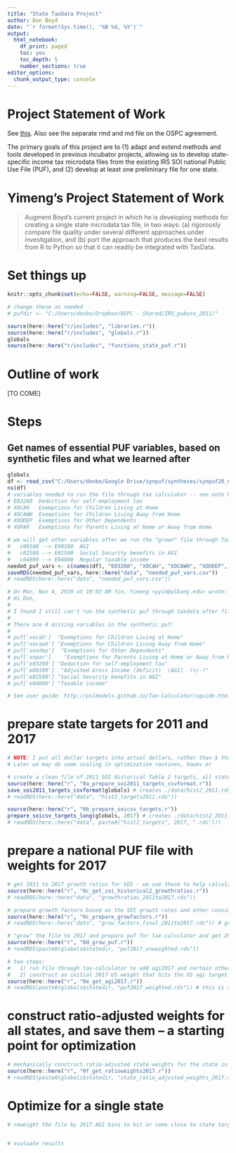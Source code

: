 ```yaml
---
title: "State TaxData Project"
author: Don Boyd
date: "`r format(Sys.time(), '%B %d, %Y')`"
output:
  html_notebook: 
    df_print: paged
    toc: yes
    toc_depth: 5
    number_sections: true
editor_options: 
  chunk_output_type: console
---
```


# Project Statement of Work
See [this](https://docs.google.com/document/d/1K-3V3Acfeoyc5VvcPNnfsFkUq37fgMQEOSmR3_yGENA/edit?usp=sharing). Also see the separate rmd and md file on the OSPC agreement.

The primary goals of this project are to (1) adapt and extend methods and tools developed in previous incubator projects, allowing us to develop state-specific income tax microdata files from the existing IRS SOI national Public Use File (PUF), and (2) develop at least one preliminary file for one state.


# Yimeng's Project Statement of Work
> Augment Boyd’s current project in which he is developing methods for creating a single state microdata tax file, in two ways: (a) rigorously compare file quality under several different approaches under investigation, and (b) port the approach that produces the best results from R to Python so that it can readily be integrated with TaxData.


<!-- First set things up, then run things -->


# Set things up

```r
knitr::opts_chunk$set(echo=FALSE, warning=FALSE, message=FALSE)
```


```r
# change these as needed
# pufdir <- "C:/Users/donbo/Dropbox/OSPC - Shared/IRS_pubuse_2011/"

```


```r
source(here::here("r/includes", "libraries.r"))
source(here::here("r/includes", "globals.r"))
globals
source(here::here("r/includes", "functions_state_puf.r"))

```



# Outline of work
[TO COME]


# Steps

## Get names of essential PUF variables, based on synthetic files and what we learned after
```r
globals
df <- read_csv("C:/Users/donbo/Google Drive/synpuf/syntheses/synpuf20_no_disclosures.csv", n_max=0)
ns(df)
# variables needed to run the file through tax calculator -- see note below
# E03260  Deduction for self-employment tax
# XOCAH   Exemptions for Children Living at Home
# XOCAWH  Exemptions for Children Living Away from Home
# XOODEP  Exemptions for Other Dependents 
# XOPAR   Exemptions for Parents Living at Home or Away from Home

# we will get other variables after we run the "grown" file through Tax-Calculator
#   c00100 --> E00100  AGI
#   c02500 --> E02500  Social Security benefits in AGI
#   c04800 --> E04800  Regular taxable income
needed_puf_vars <- c(names(df), "E03260", "XOCAH", "XOCAWH", "XOODEP", "XOPAR")
saveRDS(needed_puf_vars, here::here("data", "needed_puf_vars.csv"))
# readRDS(here::here("data", "needed_puf_vars.csv"))

# On Mon, Nov 4, 2019 at 10:03 AM Yin, Yimeng <yyin@albany.edu> wrote:
# Hi Don, 
# 
# I found I still can't run the synthetic puf through taxdata after filling the missing variables. 
# 
# There are 8 missing variables in the synthetic puf:
# 
# puf['xocah']  "Exemptions for Children Living at Home"
# puf['xocawh'] "Exemptions for Children Living Away from Home"
# puf['xoodep']  "Exemptions for Other Dependents"
# puf['xopar']    "Exemptions for Parents Living at Home or Away from Home"
# puf['e03260'] "Deduction for self-employment tax"
# puf['e00100']  "Adjusted Gross Income (deficit)  (AGI)  (+/-)"
# puf['e02500'] "Social Security benefits in AGI"
# puf['e04800'] "Taxable income"

# See user guide: http://pslmodels.github.io/Tax-Calculator/uguide.html

```


# prepare state targets for 2011 and 2017
```r
# NOTE: I put all dollar targets into actual dollars, rather than $ thousands as they are in source data
# Later we may do some scaling in optimization routines, howev er

# create a clean file of 2011 SOI Historical Table 2 targets, all states, saved in data/hist2_2011.csv
source(here::here("r", "0a_prepare_soi2011_targets_csvformat.r"))
save_soi2011_targets_csvformat(globals) # creates ./data/hist2_2011.rds with soi targets all states
# readRDS(here::here("data", "hist2_targets2011.rds"))

source(here::here("r", "0b_prepare_soicsv_targets.r"))
prepare_soicsv_targets_long(globals, 2017) # creates ./data/hist2_2011.rds with soi targets all states
# readRDS(here::here("data", paste0("hist2_targets", 2017, ".rds")))

```


# prepare a national PUF file with weights for 2017
```r
# get 2011 to 2017 growth ratios for SOI - we use these to help calculate grow factors - just for US
source(here::here("r", "0c_get_soi_historical2_growthratios.r"))
# readRDS(here::here("data", "growthratios_2011to2017.rds"))

# prepare growth factors based on the SOI growth rates and other considerations
source(here::here("r", "0c_prepare_growfactors.r"))
# readRDS(here::here("data", "grow_factors_final_2011to2017.rds")) # grow_factors_final

# "grow" the file to 2017 and prepare puf for tax-calculator and get 2017 agi
source(here::here("r", "0d_grow_puf.r"))
# readRDS(paste0(globals$statedir, "puf2017_unweighted.rds"))

# two steps:
#   1) run file through tax-calculator to add agi2017 and certain other calculated variables
#   2) construct an initial 2017 US weight that hits the US agi target
source(here::here("r", "0e_get_agi2017.r"))
# readRDS(paste0(globals$statedir, "puf2017_weighted.rds")) # this is the national file for 2017

```


# construct ratio-adjusted weights for all states, and save them -- a starting point for optimization
```r
# mechanically construct ratio-adjusted state weights for the state in question, as a starting point for optimization
source(here::here("r", "0f_get_ratioweights2017.r"))
# readRDS(paste0(globals$statedir, "state_ratio_adjusted_weights_2017.rds")) # long file, a weight for every state

```


# Optimize for a single state
```r
# reweight the file by 2017 AGI bins to hit or come close to state targets (Ipopt, python can be CVXOPT)


# evaluate results



```



